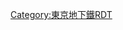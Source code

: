 {{Routemap|collapse=yes|title=有樂町線|title-bg=#d7c447|title-color=white|inline=<includeonly>yes</includeonly>|map=
\\\\HST~~ ~~[[森林公園站 (埼玉縣)|森林公園]]
\\KDSTaq\STR+r\LSTR~~ ~~{{link-ja|和光檢車區|和光検車区}}~~↑[[東武鐵道|東武]]：[[東上本線|東上線]]
\\\ABZg+l\ABZgr
\\\XBHF-L\XBHF-R~~0.0~~Y-01 '''[[和光市站|和光市]]'''~~{{rint|tokyo|f}}
\\\tSTRa\STR~~ ~~[[成增站|成增]]
\\\tBHF\HST~~2.2~~Y-02 '''[[地下鐵成增站|地下鐵成增]]'''~~{{rint|tokyo|f}}
\\\tSTR\STR~~ ~~[[下赤塚站|下赤塚]]
\\\tBHF\HST~~3.6~~Y-03 '''[[地下鐵赤塚站|地下鐵赤塚]]'''~~{{rint|tokyo|f}}
\\\\tSTR\STR2\STRc3~~ ~~→東武：東上線
\\\\tBHF\STRc1\STR+4~~5.4~~Y-04 '''[[平和台站 (東京都)|平和台]]'''~~{{rint|tokyo|f}}
\\\\tBHF\\LSTR~~6.8~~Y-05 '''[[冰川台站|冰川台]]'''~~{{rint|tokyo|f}}
HST\\tSTR~~ ~~[[飯能站|飯能]]
LSTR\\tSTR~~ ~~↑[[西武鐵道|西武]]：[[池袋線 (西武鐵道)|池袋線]]
HST\\tSTR~~ ~~[[練馬站|練馬]]
ABZgl\STR+r!~POINTERg@fq\tSTR~~ ~~←西武：[[西武有樂町線]]
STR\tSTRa\tSTR
LSTR\tLSTR\tSTR
\tABZg+l\tABZgr
\tXBHF-L\tXBHF-R~~8.3~~Y-06 '''[[小竹向原站|小竹向原]]'''~~{{rint|tokyo|f}}
\tKRWgl+l\tKRWgr+r!~POINTERg@fq~~ ~~（右）[[副都心線]]
\tBHF!~HUBaq\tBHF!~HUBeq~~9.3~~Y-07 '''[[千川站|千川]]'''~~{{rint|tokyo|f}}
\tBHF!~HUBaq\tBHF!~HUBeq~~10.3~~Y-08 '''[[要町站|要町]]'''~~{{rint|tokyo|f}}
\\LSTR\tSTR\tSTR2\tSTRc3\LSTR!~POINTERg@fq~~ ~~（右）↑東武：東上本線
\\STR!~POINTERf@gq\tSTR\tSTRc1\tSTR+4\STR~~ ~~（左）↑西武：池袋線
\\STR\tSTR\HUBrg\tBHF!~HUBeq\STR
\\STR\tBHF!~HUBaq\KBHFaq!~HUBtr\tKRZ\STRr~~11.5~~Y-09 '''[[池袋站|池袋]]'''~~{{rint|tokyo|m}}{{rint|tokyo|f}}
\KRZo\tKRZ\BHFq!~HUB\tKRZ~~ ~~←[[東日本旅客鐵道|JR東]]：[[山手線]]→
\STRl\tKRZ\KBHFeq!~HUBe\tSTR
\\tKRZt\tSTRq\tSTRr
\tBHF!~HUBaq\HUBlg~~12.4~~Y-10 '''[[東池袋站|東池袋]]'''
\mtKRZ\uBHFq!~HUBe~~ ~~[[東池袋站|東池袋四丁目停留所]]
tSTR~~ ~~[[荒川線]]
tBHF~~13.5~~Y-11 '''[[護國寺站|護國寺]]'''
tBHF~~14.8~~Y-12 '''[[江戶川橋站|江戶川橋]]'''
\\tSTR\\STR+l~~ ~~JR東：[[中央·總武緩行線|中央線]]→
\\tBHF!~HUBaq\HUBq\BHF!~HUBeq~~16.4~~Y-13 '''[[飯田橋站|飯田橋]]'''~~{{rint|tokyo|t}}{{rint|tokyo|n}}{{rint|tokyo|e}}
\\tSTR\tKDSTa\STR~~ ~~{{link-ja|飯田橋檢車區|飯田橋検車区}}
\\tABZg+l\STRc2!~tSTRr\STR3
\tSTRq\tABZgr\STR+1\STRc4~~ ~~[[南北線 (東京地下鐵)|南北線]]聯絡線
\tBHF!~HUBaq\BHF!~HUBeq~~17.5~~Y-14 '''[[市谷站|市谷]]'''~~{{rint|tokyo|n}}{{rint|tokyo|s}}
\tKRZ\STRr~~ ~~←JR東：中央線
tBHF~~18.4~~Y-15 '''[[麴町站|麴町]]'''
tBHF~~19.3~~Y-16 '''[[永田町站|永田町]]'''~~{{rint|tokyo|z}}{{rint|tokyo|n}}{{rint|tokyo|m}}{{rint|tokyo|g}}
tSTRq\tABZg+r\~~ ~~[[千代田線]]聯絡線
tBHF~~20.2~~Y-17 '''[[櫻田門站|櫻田門]]'''
\tBHF!~HUBaq\HUBlg~~21.2~~Y-18 '''[[有樂町站|有樂町]]'''~~{{rint|tokyo|h}}{{rint|tokyo|c}}{{rint|tokyo|i}}
\tKRZ\BHFq!~HUBe~~ ~~←JR東：山手線→
\tKRZ\STRq~~ ~~←[[東海旅客鐵道|JR東海]]：[[東海道新幹線]]→
tBHF~~21.7~~Y-19 '''[[銀座一丁目站|銀座一丁目]]'''
tBHF~~22.4~~Y-20 '''[[新富町站 (東京都)|新富町]]'''
tBHF~~23.7~~Y-21 '''[[月島站|月島]]'''~~{{rint|tokyo|e}}
\etABZgl\extSTR+r~~ ~~←[[東京臨海新交通臨海線|百合鷗]]
uKBHFeq!~HUBaq\tXBHF-L!~HUBq\extXBHF-R!~HUBeq~~25.1~~Y-22 '''[[豐洲站|豐洲]]'''
\tSTR\extENDEe
tBHF~~26.8~~Y-23 '''[[辰巳站|辰巳]]'''
STRq\tKRZ\STR+r~~ ~~←[[臨海線 (東京臨海高速鐵道)|臨海線]]
\\tSTRe\STR\STR+l~~ ~~←JR東：[[京葉線]]
\\BHF!~HUBaq\BHF!~HUBq\BHF!~HUBeq~~28.3~~Y-24 '''[[新木場站|新木場]]'''
\KDSTaq\STRr\STRl\ABZg+r~~ ~~{{link-ja|新木場車輛基地|新木場車両基地}}
\\\\STR~~ ~~↓JR東：京葉線
|bottom={{navbar|東京地下鐵RDT/有樂町線}}
}}<noinclude>{{rdt intro|[[有樂町線|東京地下鐵有樂町線]]}}

[[Category:東京地下鐵RDT]]
[[Category:有樂町線| ]]

</noinclude>